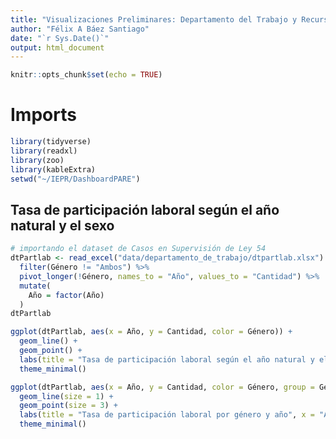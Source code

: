 ```yaml
---
title: "Visualizaciones Preliminares: Departamento del Trabajo y Recursos Humanos"
author: "Félix A Báez Santiago"
date: "`r Sys.Date()`"
output: html_document
---
```


```r
knitr::opts_chunk$set(echo = TRUE)
```

# Imports
```r
library(tidyverse)
library(readxl)
library(zoo)
library(kableExtra)
setwd("~/IEPR/DashboardPARE")
```

## Tasa de participación laboral según el año natural y el sexo
```r
# importando el dataset de Casos en Supervisión de Ley 54
dtPartlab <- read_excel("data/departamento_de_trabajo/dtpartlab.xlsx") %>%
  filter(Género != "Ambos") %>%
  pivot_longer(!Género, names_to = "Año", values_to = "Cantidad") %>%
  mutate(
    Año = factor(Año)
  )
dtPartlab

ggplot(dtPartlab, aes(x = Año, y = Cantidad, color = Género)) +
  geom_line() +
  geom_point() +
  labs(title = "Tasa de participación laboral según el año natural y el sexo", x = "Año", y = "Porcentaje Laboral") +
  theme_minimal()

ggplot(dtPartlab, aes(x = Año, y = Cantidad, color = Género, group = Género)) +
  geom_line(size = 1) +
  geom_point(size = 3) +
  labs(title = "Tasa de participación laboral por género y año", x = "Año", y = "Porcentaje Laboral") +
  theme_minimal()
```